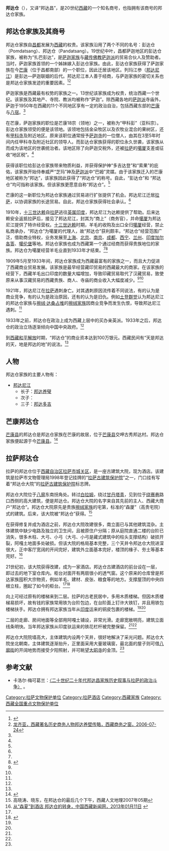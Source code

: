 '''邦达仓'''（{{bo|z=སྤོམ་མདའ་ཚང|w=spom mdav tshang|t=Pandatsang}}），又译“邦达昌”，是20世纪[[西藏|西藏]]的一个知名商号，也指拥有该商号的邦达仓家族。

==邦达仓家族及其商号==
邦达仓家族自[[昌都|昌都]]发展为[[西藏|西藏]]的权贵。该家族沿用了两个不同的名号：彭达仓（Pomdatsang）、邦达仓（Pandatsang）。19世纪中叶，昌都萨迦地区的彭达仓家族，被称为“扎巴彭达”，是[[萨迦家族|萨迦家族]]与[[藏传佛教|藏传佛教]][[萨迦派|萨迦派]]的贸易合伙人及赞助者。当时，萨迦家族首领的一个姊妹嫁入彭达仓家族。由此，彭达仓家族获得了萨迦家族在今[[芒康|芒康]]（位于昌都南部）的一个职位，因此迁居该地区。列玛江参（[[邦达尼江|邦达尼江]]）是彭达—萨迦联姻的后代。邦达尼江本人善于经商，与萨迦家族的密切关系也是邦达仓家族发迹的重要因素。<ref name=kale>{{Cite journal 
| url=http://www.tibet.cn/zxyj/xzsm/rm/201103/t20110315_959849.htm 
| title=卡洛尔·梅可葛兰，二十世纪二十年代邦达昌家族历史叙事与拉萨的政治斗争
| journal = 民族学刊
| year = 2011年
| issue = 第1期 
| access-date=2013-08-07 
| archive-url=https://web.archive.org/web/20160304120311/http://www.tibet.cn/zxyj/xzsm/rm/201103/t20110315_959849.htm 
| archive-date=2016-03-04 
| dead-url=no }}</ref><ref name=swt>[http://tibet.mofcom.gov.cn/article/sjdifanggk/200607/20060702704255.shtml 龙齐亚，西藏著名历史商务人物邦达养壁传略，西藏商务之窗，2006-07-24]</ref>
   
萨迦家族是西藏最有权势的家族之一。13世纪该家族成为权贵，统治西藏一个世纪。该家族及其地产、寺院、教派均被称作“萨迦”。除西藏各地的[[萨迦派|萨迦派]]寺庙外，萨迦于1950年在西藏的11个不同地区享有一定的政治自治，包括西藏东部的[[芒康|芒康]]与[[八宿|八宿]]。<ref name=kale/>
   
在芒康，萨迦家族的职位是芒康18宗（领地）之一，被称为“甲科彭”（亚科宗）。彭达仓家族领受的便是该领地。该领地包括金朵牧区以及农牧业混合的果树区，还有[[甲科寺|甲科寺]]及附近地区。原来该职位通常授予[[萨迦寺|萨迦寺]]的一位僧人，由其在3至5年时间内任甲科寺及附近社区的领导人。而彭达仓家族获得的职位永久世袭，该家族从而成为该地区的世袭统治者。该地区除了向萨迦交税外，还被[[拉萨|拉萨]]的[[噶厦|噶厦]]支差或征收“地区税”。<ref name=kale/>
   
获得该职位给彭达仓家族带来物质利益，并获得保护神“多吉达登”和“索果”的庇佑，该家族开始侍奉威严“芝玛”神及[[萨迦派|萨迦派]]中“巴姆”灵媒。由于该家族迁入的芒康地区被称为“邦达”，该家族因此获得了“邦达仓”的称号。自此，“彭达仓”和 “邦达仓”均可指称该家族。但该家族更愿意自称“邦达仓”。<ref name=kale/>
   
芒康的这一新职位为邦达仓家族通过贸易进行扩张提供了机会。邦达尼江迁居[[拉萨|拉萨]]，以协调家族的长途贸易。自此，邦达仓家族获得社会承认。<ref name=kale/>
   
1910年，[[十三世达赖|十三世达赖]]自[[拉萨|拉萨]]逃往[[英属印度|英属印度]]，邦达尼江为达赖提供了帮助。后来达赖安全返抵拉萨后，接见了邦达尼江，封其为“商上”（商务官），并命[[噶厦|噶厦]]为邦达尼江提供了特许经营权。[[十三世达赖|十三世达赖]]时期，羊毛的收购及出口全归[[噶厦|噶厦]]经营，禁止私商承办，“邦达仓”为噶厦的代理人，故“邦达仓”获利颇丰。“邦达仓”经营范围广泛，借助商业特权，业务发展至[[上海|上海]]、[[北京|北京]]、[[南京|南京]]、[[成都|成都]]、[[西宁|西宁]]、[[兰州|兰州]]、[[印度|印度]][[加尔各答|加尔各答]]、[[噶伦堡|噶伦堡]]等地。邦达仓家族也成为西藏第一个通过经商而获得贵族地位的家族。邦达仓为噶厦经营羊毛业直到1933年才结束。<ref name=kale/><ref name=liulang>{{Cite journal | url=http://www.tibet.cn/periodical/xdxb/2005/03/200604/t20060419_109115.htm 
| title=美郎宗贞，从“流浪商人”到噶厦政府的“商上”——邦达·尼江考
| journal = 西藏大学学报
| year = 2005年
| issue = 第3期 
| access-date=2013-08-07 
| archive-url=https://web.archive.org/web/20160304120345/http://www.tibet.cn/periodical/xdxb/2005/03/200604/t20060419_109115.htm 
| archive-date=2016-03-04 
| dead-url=no }}</ref>

1909年5月至1933年间，邦达仓家族成为西藏最富有的家族之一，而且大力促进了西藏商业贸易发展。该家族是最早经营藏印贸易的西藏最大的商家。在该家族的经营下，西藏羊毛出口印度的数量大幅增加，导致印藏贸易取代了汉藏贸易，致使原来从事汉藏贸易的西藏贵族、商人、寺庙的商业收入大幅度减少。<ref name=kale/><ref name=liulang/>

1921年，邦达尼江在[[拉萨|拉萨]]遇刺身亡。对其遇刺原因流传着不同说法，有的认为是商业竞争，有的认为是政治原因，还有的认为是旧仇。例如[[土登群觉|土登群觉]]认为邦达尼江的邦达仓家族与[[擦绒·达桑占堆|擦绒·达桑占堆]]的[[擦绒家族|擦绒家族]]因商业竞争而发生仇恨，导致邦达尼江遇刺。<ref name=liulang/>

1933年之前，邦达仓在政治上成为西藏上层中的买办亲英派。1933年之后，邦达仓的政治立场逐渐倾向中国中央政府。<ref name=liulang/>

到[[西藏和平解放|西藏和平解放]]时期，“邦达仓”的商业资本达到100万银元。西藏民间有“天是邦达的天，地是邦达的地”的说法。<ref name=liulang/>

==人物==
邦达仓家族的主要人物有：

*[[邦达尼江|邦达尼江]]
**长子：[[邦达养璧|邦达养璧]]
**次子：{{le|邦达饶嘎|Pandatsang Rapga}}
**三子：[[邦达多吉|邦达多吉]]

==芒康邦达仓==
[[芒康县|芒康县]]的邦达仓是邦达仓家族在芒康的故居，位于[[芒康县|芒康县]]交呷古秀邦达村。邦达仓家族便起源于今[[芒康县|芒康县]]。<ref>{{Cite web |url=http://www.changdutravel.com/news/artc_show.php?id=183&colId=35 |title=邦达仓故居，昌都旅游信息网，于2013-08-07查阅 |accessdate=2013-08-07 |archive-date=2013-05-31 |archive-url=https://web.archive.org/web/20130531020342/http://www.changdutravel.com/news/artc_show.php?id=183&colId=35 |dead-url=yes }}</ref>

==拉萨邦达仓==
{{coord|29|39|05|N|91|07|59|E|scale:10000|display=title}}
{{文物保护单位
| 级别 = 全国
| 图片 = Lhasa Pandatsang 2014.09.23 11-45-22.jpg
| 名称 = 邦达仓
| 编号 = 7-1402
| 分类 = 古建筑
| 时代 = 明至清
| 所在 = [[西藏自治区|西藏自治区]][[拉萨市|拉萨市]]
| 登录 = 2013年
}}

拉萨的邦达仓位于[[西藏自治区|西藏自治区]][[拉萨市|拉萨市]][[城关区_(拉萨市)|城关区]]，是一座古建筑大院，现为酒店。该建筑是拉萨市文物管理局1998年登记挂牌的“[[拉萨古建筑保护院|拉萨古建筑保护院]]”之一，门口挂有写着“邦达仓大院”的[[拉萨古建筑保护院|拉萨古建筑保护院]]标志牌。

邦达仓大院位于[[八廓|八廓]]东南拐角处。转过[[白拉姆|白拉姆]]，绕过[[甘丹塔青|甘丹塔青]]，见到位于[[绕赛巷|绕赛巷]]路口西侧的高大建筑，便是邦达仓。邦达仓大院的名字来自其先前的主人、西藏大商户“邦达仓”。邦达仓大院原先是贵族[[擦绒家族|擦绒家族]]的宅第，标准的“森厦”（高贵宅院）式的建筑。后来，该大院被“邦达仓”获得。<ref>高晓涛、晓东，在邦达仓的最后几个下午，西藏人文地理2007年05期</ref>

在获得修复并成为酒店之前，邦达仓大院改建很多，南立面已与其他建筑混杂。主体建筑中缺少电路及独立的卫生间，且被原住户分隔；原从庭院直通二楼的台阶已消失，很多木柱、大弓、小弓（大弓、小弓是藏式建筑中的柱头支撑结构）破损开裂，阿嘎土地面多处破损。但该大院的格局基本完整，三个天井令邦达仓大院进深很大，正中客厅宽阔的开间完好，建筑外立面基本完好，楼顶的椽子、夯土等基本完好。<ref name=zhuanshen>[http://www.chinatibetnews.com/wenhua/2013-01/11/content_1152270.htm 从“森夏”到酒店 邦达仓的转身，中国西藏新闻网，2013年01月11日] {{webarchive|url=https://web.archive.org/web/20130117134156/http://chinatibetnews.com/wenhua/2013-01/11/content_1152270.htm |date=2013年1月17日 }}</ref>

21世纪初，该大院获得改建，成为一家酒店。邦达仓古建酒店的前台设在一层，即过去的地下室仓库内。柜台对面开有两扇很小的透气窗。这个原来的仓库曾是邦达家族囤积大宗物资，例如羊毛、建材、皮张、粮食等的地方。支撑屋顶的中央四根立柱，圈起了如今的柜台。<ref name=zhuanshen/><ref name=zjbdc>{{Cite web |url=http://www.tibet.cn/tppd/tsxz/hg/201112/t20111229_1428829.html |title=走进邦达仓大院，中国西藏网，2011-12-29 |access-date=2013-08-07 |archive-url=https://web.archive.org/web/20130401183320/http://tibet.cn/tppd/tsxz/hg/201112/t20111229_1428829.html |archive-date=2013-04-01 |dead-url=no }}</ref>

向上可经过原有的楼梯来到二层。拉萨的古老民居中，多用木质楼梯。但因木质楼梯易损坏，故有钱的家族常用铁为台阶包边，在台阶面上钉许大铁钉，并且用铁包楼梯扶手。邦达仓拥有邦达家族当年从[[印度|印度]]运来的铜皮包裹的楼梯。<ref name=zhuanshen/><ref name=zjbdc/>

二层的走廊、房间地面等全部用阿嘎土铺设，非常光滑。走廊宽敞明亮，建筑立面线条明快。当年邦达家族从印度驮运来的铁花栏杆被完整保留。<ref name=zhuanshen/><ref name=zjbdc/>

邦达仓大院院墙高大，主体建筑内设两个天井，很好地解决了采光问题。邦达仓大院坐北朝南，主体建筑逐渐抬升，正里面采用大量玻璃窗，最北面的屋子则可借[[八廓街|八廓街]]的开阔地势而接受夕阳照射，并可眺望[[大昭寺|大昭寺]]的金顶。<ref name=zhuanshen/>

{{Gallery
|width = 300
|height = 
|lines = 1
|File:Lhasa Pandatsang 2014.09.26 09-22-10.jpg|邦达仓在八廓南街南面，绕赛巷口
|File:Lhasa Pandatsang 2014.09.23 11-46-18.jpg|绕赛巷大门
|File:Lhasa Pandatsang 2014.09.23 11-47-24.jpg|内部院落
|File:Lhasa Pandatsang 2014.09.26 09-03-29.jpg|内部院落
|File:Lhasa Pandatsang 2014.09.26 09-04-54.jpg|二楼走廊
|File:Lhasa Pandatsang 2014.09.26 09-05-13.jpg|二楼通道
|File:Lhasa Pandatsang 2014.09.26 09-05-46.jpg|二楼和三楼
|File:Lhasa Pandatsang 2014.09.26 09-06-55.jpg|二楼窗户
|File:Lhasa Pandatsang 2014.09.26 09-07-20.jpg|二楼内部已改建为旅馆
|File:Lhasa Pandatsang 2014.09.26 09-16-45.jpg|北侧小天井
}}

==参考文献==
{{commonscat|Pandatsang}}
{{reflist}}
*卡洛尔·梅可葛兰：[http://www.nssd.org/articles/article_read.aspx?id=40760941 〈二十世纪二十年代邦达昌家族历史叙事与拉萨的政治斗争〉] {{Wayback|url=http://www.nssd.org/articles/article_read.aspx?id=40760941 |date=20180320170417 }}。
{{西藏全国重点文物保护单位}}
{{拉萨地标}}

[[Category:拉萨文物保护单位|Category:拉萨文物保护单位]]
[[Category:拉萨酒店|Category:拉萨酒店]]
[[Category:西藏家族|Category:西藏家族]]
[[Category:西藏全国重点文物保护单位|Category:西藏全国重点文物保护单位]]